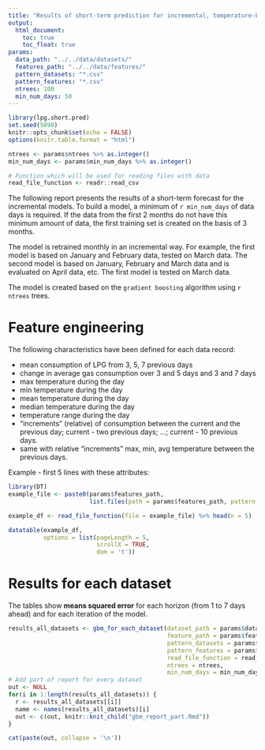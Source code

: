 ```yaml
---
title: "Results of short-term prediction for incremental, temperature-based models"
output: 
  html_document:
    toc: true
    toc_float: true
params:
  data_path: "../../data/datasets/"
  features_path: "../../data/features/"
  pattern_datasets: "*.csv"
  pattern_features: "*.csv"
  ntrees: 100
  min_num_days: 50
---
```


```r
library(lpg.short.pred)
set.seed(5090)
knitr::opts_chunk$set(echo = FALSE)
options(knitr.table.format = "html")

ntrees <- params$ntrees %>% as.integer()
min_num_days <- params$min_num_days %>% as.integer()

# Function which will be used for reading files with data
read_file_function <- readr::read_csv
```

The following report presents the results of a short-term forecast for the incremental models.
To build a model, a minimum of `r min_num_days` of data days is required. 
If the data from the first 2 months do not have this minimum amount of data, the first training set is created on the basis of 3 months. 

The model is retrained monthly in an incremental way. For example, the first model is based on January and February data, tested on March data. The second model is based on January, February and March data and is evaluated on April data, etc. The first model is tested on March data.

The model is created based on the `gradient boosting` algorithm using `r ntrees` trees.

# Feature engineering

The following characteristics have been defined for each data record:

* mean consumption of LPG from 3, 5, 7 previous days
* change in average gas consumption over 3 and 5 days and 3 and 7 days
* max temperature during the day
* min temperature during the day
* mean temperature during the day
* median temperature during the day
* temperature range during the day
* "increments" (relative) of consumption between the current and the previous day; current - two previous days; ...; current - 10 previous days.
* same with relative "increments" max, min, avg temperature between the previous days.

Example - first 5 lines with these attributes:

```r
library(DT)
example_file <- paste0(params$features_path,
                       list.files(path = params$features_path, pattern = params$pattern_features)[1])

example_df <- read_file_function(file = example_file) %>% head(n = 5)

datatable(example_df, 
          options = list(pageLength = 5,
                         scrollX = TRUE, 
                         dom = 't'))
```

# Results for each dataset

The tables show **means squared error** for each horizon (from 1 to 7 days ahead) and for each iteration of the model.

```r
results_all_datasets <- gbm_for_each_dataset(dataset_path = params$data_path,
                                             feature_path = params$features_path,
                                             pattern_datasets = params$pattern_datasets,
                                             pattern_features = params$pattern_features,
                                             read_file_function = read_file_function,
                                             ntrees = ntrees,
                                             min_num_days = min_num_days)
# Add part of report for every dataset
out <- NULL
for(i in 1:length(results_all_datasets)) {
  r <- results_all_datasets[[i]]
  name <- names(results_all_datasets)[i]
  out <- c(out, knitr::knit_child("gbm_report_part.Rmd"))
}
```

```r
cat(paste(out, collapse = '\n'))
```
